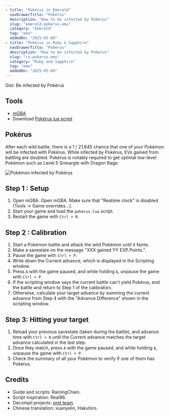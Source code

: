 ```yaml
---
- title: "Pokérus in Emerald"
  navDrawerTitle: "Pokérus"
  description: "How to be infected by Pokérus"
  slug: "emerald-pokerus-emu"
  category: "Emerald"
  tag: "emu"
  addedOn: "2025-05-09"
- title: "Pokérus in Ruby & Sapphire"
  navDrawerTitle: "Pokérus"
  description: "How to be infected by Pokérus"
  slug: "rs-pokerus-emu"
  category: "Ruby and Sapphire"
  tag: "emu"
  addedOn: "2025-05-09"
---
```


<Gist>Gist: Be infected by Pokérus</Gist>

## Tools

- [mGBA](/mgba-setup)
- Download [Pokérus lua script](https://raw.githubusercontent.com/RainingChain/pk_emu_scripts/refs/heads/main/Gen3/pokerus.lua)

## Pokérus

After each wild battle, there is a 1 / 21,845 chance that one of your Pokémon will be infected with Pokérus. While infected by Pokérus, EVs gained from battling are doubled. Pokérus is notably required to get optimal low-level Pokémon such as Level 5 Smeargle with Dragon Rage.

![Pokémon infected by Pokérus](/images/Emerald/pokerus.png)

## Step 1 : Setup

1. <ShowIf slug="/emerald-pokerus-emu">Open mGBA.</ShowIf>
   <ShowIf slug="/rs-pokerus-emu">
     Open mGBA. Make sure that "Reatime clock" is disabled (Tools -> Game
     overrides...).
   </ShowIf>
1. Start your game and load the `pokerus.lua` script.
1. Restart the game with `Ctrl + R`.

## Step 2 : Calibration

1. Start a Pokémon battle and attack the wild Pokémon until it faints.
1. Make a savestate on the message "XXX gained YY EXP.Points.".
1. Pause the game with `Ctrl + P`.
1. Write down the Current advance, which is displayed in the Scripting window.
1. Press `A` with the game paused, and while holding `A`, unpause the game with `Ctrl + P`.
1. If the scripting window says the current battle can't yield Pokérus, end the battle and return to Step 1 of the calibration.
1. Otherwise, calculate your target advance by summing the current advance from Step 4 with the "Advance Difference" shown in the scripting window.

## Step 3: Hitting your target

1. Reload your previous savestate (taken during the battle), and advance time with `Ctrl + N` until the Current advance matches the target advance calculated in the last step.
1. Once they match, press `A` with the game paused, and while holding `A`, unpause the game with `Ctrl + P`.
1. Check the summary of all your Pokémon to verify if one of them has Pokérus.

<YouTubeVideo id="ySpe6-4xCNc" />

## Credits

- Guide and scripts: RainingChain.
- Script inspiration: Real96.
- Decompil projects: [pret team](https://github.com/pret/pokeemerald).
- Chinese translation: xuanyelin, Hakuhiro.
